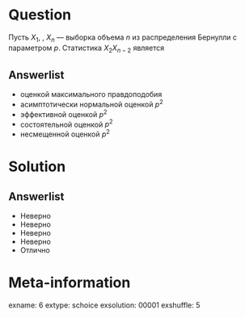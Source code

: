 Question
========
Пусть $X_1$, \ldots, $X_n$ — выборка объема $n$ из распределения Бернулли с параметром $p$. 
Статистика $X_2 X_{n-2}$ является
 

Answerlist
----------
*  оценкой максимального правдоподобия
*  асимптотически нормальной оценкой $p^2$
*  эффективной оценкой $p^2$
*  состоятельной оценкой $p^2$
*  несмещенной оценкой $p^2$

Solution
========

Answerlist
----------
*  Неверно
*  Неверно
*  Неверно
*  Неверно
*  Отлично

Meta-information
================
exname: 6
extype: schoice
exsolution: 00001
exshuffle: 5

